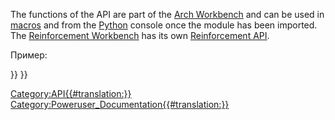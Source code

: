 <languages/>
<div lang="en" dir="ltr" class="mw-content-ltr">
{{VeryImportantMessage|(November 2018) The Arch API is listed in the [https://freecad.org/api autogenerated API documentation].}}
</div>

<div lang="en" dir="ltr" class="mw-content-ltr">
The functions of the API are part of the [[Arch_Workbench|Arch Workbench]] and can be used in [[Macros|macros]] and from the [[Python|Python]] console once the {{incode|Arch}} module has been imported. The [[Reinforcement_Workbench|Reinforcement Workbench]] has its own [[Reinforcement_API|Reinforcement API]].
</div>

Пример:
{{Code|code=
import FreeCAD, Draft, Arch

p1 = FreeCAD.Vector(0, 0, 0)
p2 = FreeCAD.Vector(2000, 0, 0)
baseline = Draft.makeLine(p1, p2)

Arch.makeWall(baseline, length=None, width=200, height=2000)
}}

{{BIM_Tools_navi{{#translation:}}}}
{{Userdocnavi{{#translation:}}}}
[[Category:API{{#translation:}}]]
[[Category:Poweruser_Documentation{{#translation:}}]]